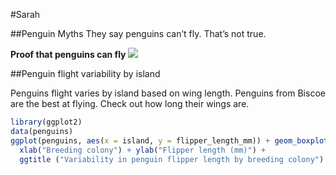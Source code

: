 #Sarah

##Penguin Myths
They say penguins can't fly. That's not true.


**Proof that penguins can fly**
![](penguins_fly.jpg)

##Penguin flight variability by island

Penguins flight varies by island based on wing length. Penguins from Biscoe are the best at flying. Check out how long their wings are.

```r
library(ggplot2)
data(penguins)
ggplot(penguins, aes(x = island, y = flipper_length_mm)) + geom_boxplot() +
  xlab("Breeding colony") + ylab("Flipper length (mm)") +
  ggtitle ("Variability in penguin flipper length by breeding colony")
```
